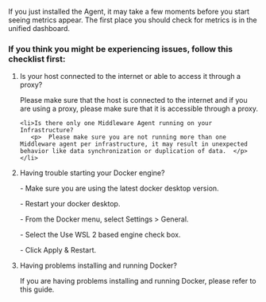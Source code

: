 If you just installed the Agent, it may take a few moments before you start seeing metrics appear. The first place you should check for metrics is in the unified dashboard.

### If you think you might be experiencing issues, follow this checklist first:

<ol>
   
  <li>Is your host connected to the internet or able to access it through a proxy? 
    <p>Please make sure that the host is connected to the internet and if you are using a proxy, please make sure that it is accessible through a proxy. </p></li>
   
    <li>Is there only one Middleware Agent running on your Infrastructure?
       <p>  Please make sure you are not running more than one Middleware agent per infrastructure, it may result in unexpected behavior like data synchronization or duplication of data.  </p> </li>
   
   <li> Having trouble starting your Docker engine?
      <p>- Make sure you are using the latest docker desktop version. </P>
      <p>- Restart your docker desktop.</P>
      <p>- From the Docker menu, select Settings > General. </P>
      <p>- Select the Use WSL 2 based engine check box. </P>
      <p>- Click Apply & Restart. </P>
      </li>
      
  <li> Having problems installing and running Docker?
   <p> If you are having problems installing and running Docker, please refer to this guide.</p> </li>


</ol>


    




